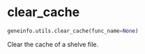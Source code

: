 # clear_cache { #geneinfo.utils.clear_cache }

```python
geneinfo.utils.clear_cache(func_name=None)
```

Clear the cache of a shelve file.